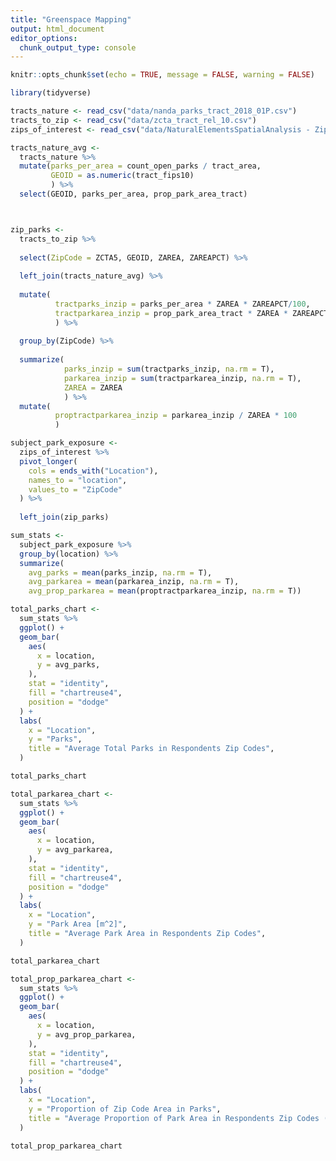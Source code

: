 ```yaml
---
title: "Greenspace Mapping"
output: html_document
editor_options: 
  chunk_output_type: console
---
```


```r

knitr::opts_chunk$set(echo = TRUE, message = FALSE, warning = FALSE)

```


```r

library(tidyverse)

```


```r
tracts_nature <- read_csv("data/nanda_parks_tract_2018_01P.csv")
tracts_to_zip <- read_csv("data/zcta_tract_rel_10.csv")
zips_of_interest <- read_csv("data/NaturalElementsSpatialAnalysis - ZipCodes.csv")
```


```r

tracts_nature_avg <-  
  tracts_nature %>%
  mutate(parks_per_area = count_open_parks / tract_area,
         GEOID = as.numeric(tract_fips10)
         ) %>%
  select(GEOID, parks_per_area, prop_park_area_tract)




```


```r

zip_parks <-
  tracts_to_zip %>%
  
  select(ZipCode = ZCTA5, GEOID, ZAREA, ZAREAPCT) %>%
  
  left_join(tracts_nature_avg) %>%
  
  mutate( 
          tractparks_inzip = parks_per_area * ZAREA * ZAREAPCT/100,
          tractparkarea_inzip = prop_park_area_tract * ZAREA * ZAREAPCT/100
          ) %>%
  
  group_by(ZipCode) %>%
  
  summarize(
            parks_inzip = sum(tractparks_inzip, na.rm = T),
            parkarea_inzip = sum(tractparkarea_inzip, na.rm = T),
            ZAREA = ZAREA
            ) %>%
  mutate(
          proptractparkarea_inzip = parkarea_inzip / ZAREA * 100
          )


```



```r
subject_park_exposure <- 
  zips_of_interest %>%
  pivot_longer(
    cols = ends_with("Location"),
    names_to = "location",
    values_to = "ZipCode"
  ) %>%
  
  left_join(zip_parks)


```


```r

sum_stats <-
  subject_park_exposure %>%
  group_by(location) %>%
  summarize(
    avg_parks = mean(parks_inzip, na.rm = T),
    avg_parkarea = mean(parkarea_inzip, na.rm = T),
    avg_prop_parkarea = mean(proptractparkarea_inzip, na.rm = T))
```


```r

total_parks_chart <-
  sum_stats %>% 
  ggplot() +
  geom_bar(
    aes(
      x = location,
      y = avg_parks,
    ),
    stat = "identity",
    fill = "chartreuse4",
    position = "dodge"
  ) +
  labs(
    x = "Location",
    y = "Parks",
    title = "Average Total Parks in Respondents Zip Codes",
  )

total_parks_chart
```


```r

total_parkarea_chart <-
  sum_stats %>% 
  ggplot() +
  geom_bar(
    aes(
      x = location,
      y = avg_parkarea,
    ),
    stat = "identity",
    fill = "chartreuse4",
    position = "dodge"
  ) +
  labs(
    x = "Location",
    y = "Park Area [m^2]",
    title = "Average Park Area in Respondents Zip Codes",
  )

total_parkarea_chart
```


```r

total_prop_parkarea_chart <-
  sum_stats %>% 
  ggplot() +
  geom_bar(
    aes(
      x = location,
      y = avg_prop_parkarea,
    ),
    stat = "identity",
    fill = "chartreuse4",
    position = "dodge"
  ) +
  labs(
    x = "Location",
    y = "Proportion of Zip Code Area in Parks",
    title = "Average Proportion of Park Area in Respondents Zip Codes (%)",
  )

total_prop_parkarea_chart
```